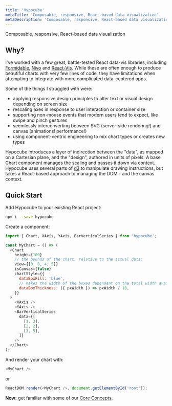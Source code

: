 ```yaml
---
title: 'Hypocube'
metaTitle: 'Composable, responsive, React-based data visualization'
metaDescription: 'Composable, responsive, React-based data visualization'
---
```



<Hero>Composable, responsive, React-based data visualization</Hero>

<HomepageDemoContainer />

## Why?

I've worked with a few great, battle-tested React data-vis libraries, including [Formidable](https://github.com/FormidableLabs/victory), [Nivo](https://github.com/plouc/nivo) and [React-Vis](https://github.com/uber/react-vis). While these are often enough to produce beautiful charts with very few lines of code, they have limitations when attempting to integrate with more complicated data-centered apps.

Some of the things I struggled with were:

- applying responsive design principles to alter text or visual design depending on screen size
- rescaling axes in response to user interaction or container size
- supporting non-mouse events that modern users tend to expect, like swipe and pinch gestures
- seemlessly interconverting between SVG (server-side rendering!) and canvas (animations! performance!)
- using component-centric engineering to mix chart types or creates new types

Hypocube introduces a layer of indirection between the "data", as mapped on a Cartesian plane, and the "design", authored in units of pixels. A base Chart component manages the scaling and passes it down via context. Hypocube uses several parts of [d3](https://github.com/d3/d3) to manipulate drawing instructions, but takes a React-based approach to managing the DOM - and the canvas context.

## Quick Start

Add Hypocube to your existing React project:

```bash
npm i --save hypocube
```

Create a component:

```javascript
import { Chart, XAxis, YAxis, BarVerticalSeries } from 'hypocube';

const MyChart = () => (
  <Chart
    height={100}
    // the bounds of the chart, relative to the actual data:
    view={[0, 0, 4, 5]}
    isCanvas={false}
    chartStyle={{
      dataBoxFill: 'blue',
      // makes the width of the boxes dependent on the total width available:
      dataBoxThickness: ({ pxWidth }) => pxWidth / 10,
    }}
  >
    <XAxis />
    <YAxis />
    <BarVerticalSeries
      data={[
        [1, 3],
        [2, 2],
        [3, 5],
      ]}
    />
  </Chart>
);
```

And render your chart with:

```javascript
<MyChart />
```

or

```javascript
ReactDOM.render(<MyChart />, document.getElementById('root'));
```

**Now:** get familiar with some of our [Core Concepts](/core-concepts/).
